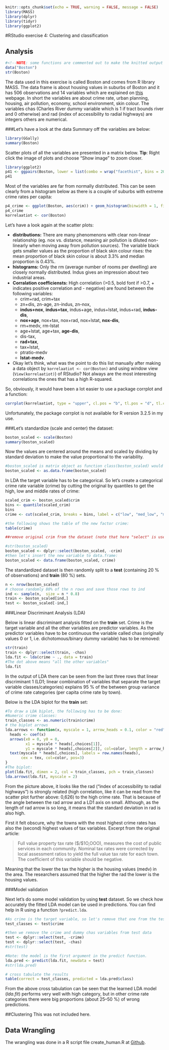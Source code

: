 <!-- 
---
title: "RStudio exercise 4: Clustering and classification"
author: "Hans Hellén"
date: "Wed Nov 29 22:56:57 2017"
output: html_document
---
-->

```r
knitr::opts_chunk$set(echo = TRUE, warning = FALSE, message = FALSE)
library(MASS)
library(dplyr)
library(tidyr)
library(ggplot2)
```
#RStudio exercise 4: Clustering and classification

## Analysis
```r
#<!--NOTE: some functions are commented out to make the knitted output more simple.-->
data("Boston")
str(Boston)
```

The data used in this exercise is called Boston and comes from R library MASS. The data frame is about housing values in suburbs of Boston and it has 506 observations and 14 variables which are explained on [this](https://stat.ethz.ch/R-manual/R-devel/library/MASS/html/Boston.html) webpage. In short the variables are about crime rate, urban planning, housing, air pollution, economy, school environment, skin colour. The variables chas (Charles River dummy variable which is 1 if tract bounds river and 0 otherwise) and rad (index of accessibility to radial highways) are integers others are numerical. 

###Let's have a look at the data
Summary off the variables are below:
```r
library(GGally)
summary(Boston)
```

Scatter plots of all the variables are presented in a matrix below. **Tip**: Right click the image of plots and choose "Show image" to zoom closer. 
```r
library(ggplot2)
p41 <- ggpairs(Boston, lower = list(combo = wrap("facethist", bins = 20)))
p41
```


Most of the variables are far from normally distributed. This can be seen clearly from a histogram below as there is a couple of suburbs with extreme crime rates per capita: 
```r
p4_crime <- ggplot(Boston, aes(crim)) + geom_histogram(binwidth = 1, fill="purple", colour="red") + ggtitle("Histogram of per capita crime rate by town")
p4_crime
korrelaatiot <- cor(Boston)
```

Let's have a look again at the scatter plots:

* **distributions:** There are many phenomenons with clear non-linear relationship (eg. nox vs. distance, meaning air pollution is diluted non-linearly when moving away from pollution sources). The variable black gets smaller values as the proportion of black skin colour rises: the mean proportion of black skin colour is about 3.3% and median proportion is 0.43%. 
* **histograms:** Only the rm (average number of rooms per dwelling) are closely normally distributed. Indus gives an impression about two industrial areas. 
* **Corralation coefficiensts:** High correlation (>0.5, bold font if >0.7, + indicates positive correlation and - negative) are found between the following variables: 
    + crim+rad, crim+tax
    + zn+dis, zn-age, zn-indus, zn-nox, 
    + **indus+nox**, **indus+tax**, indus+age, indus+lstat, indus+rad, **indus-dis**,
    + **nox+age**, nox+tax, nox+rad, nox+lstat, **nox-dis**, 
    + rm+medv, rm-lstat
    + age+lstat, age+tax, **age-dis**, 
    + dis-tax, 
    + **rad+tax**, 
    + tax+lstat,
    + ptratio-medv
    + **lstat-medv**.
* Okay let's think, what was the point to do this list manually after making a data object by `korrelaatiot <- cor(Boston)` and using window view (`View(korrelaatiot)`) of RStudio? Not always are the most interesting correlations the ones that has a high R-squared. 

So, obviously, it would have been a lot easier to use a package corrplot and a function:
```r
corrplot(korrelaatiot, type = "upper", cl.pos = "b", tl.pos = "d", tl.cex = 0.6, method="circle")
```
Unfortunately, the package corrplot is not available for R version 3.2.5 in my use. 

###Let's standardize (scale and center) the dataset:
```r
boston_scaled <- scale(Boston)
summary(boston_scaled)
```
Now the values are centered around the means and scaled by dividing by standard deviation to make the value proportional to the variability. 

```r
#boston_scaled is matrix object as function class(boston_scaled) would tell. Let's change it to a data.frame:
boston_scaled <- as.data.frame(boston_scaled)
```
In LDA the target variable has to be categorical. So let's create a categorical crime rate variable (crime) by cutting the original by quantiles to get the high, low and middle rates of crime:
```r
scaled_crim <- boston_scaled$crim
bins <- quantile(scaled_crim)
bins
crime <- cut(scaled_crim, breaks = bins, label = c("low", "med_low", "med_high", "high"),  include.lowest = TRUE)

#the following shows the table of the new factor crime:
table(crime)

##remove original crim from the dataset (note that here "select" is used from a package dplyr)

#str(boston_scaled)
boston_scaled <- dplyr::select(boston_scaled, -crim)
#then let's insert the new variable to data.frame:
boston_scaled <- data.frame(boston_scaled, crime)
```
The standardized dataset is then randomly split to a **test** (containing 20 % of observations) and **train** (80 %) sets.
```r
n <- nrow(boston_scaled)
# choose randomly 80% of the n rows and save those rows to ind
ind <- sample(n,  size = n * 0.8)
train <- boston_scaled[ind,]
test <- boston_scaled[-ind,]
```

###Linear Discriminant Analysis (LDA)

Below is linear discriminant analysis fitted on the **train** set. Crime is the target variable and all the other variables are predictor variables. As the predictor variables have to be continuous the variable called chas (originally values 0 or 1, i.e. dichotomous/binary dummy variable) has to be removed: 
```r
str(train)
train <- dplyr::select(train, -chas)
lda.fit <- lda(crime ~ ., data = train)
#The dot above means "all the other variables"
lda.fit
```

In the output of LDA there can be seen from the last three rows that linear discriminant 1 (LD1; linear combination of variables that separate the target variable classes/categories) explains 95 % of the between group variance of crime rate categories (per capita crime rate by town).

Below is the LDA biplot for the **train** set:

```r
#To draw a LDA biplot, the following has to be done:
#Numeric crime classes:
train_classes <- as.numeric(train$crime)
# the biplot arrows
lda.arrows <- function(x, myscale = 1, arrow_heads = 0.1, color = "red", tex = 0.75, choices = c(1,2)){
  heads <- coef(x)
  arrows(x0 = 0, y0 = 0, 
         x1 = myscale * heads[,choices[1]], 
         y1 = myscale * heads[,choices[2]], col=color, length = arrow_heads)
  text(myscale * heads[,choices], labels = row.names(heads), 
       cex = tex, col=color, pos=3)
}
#The biplot:
plot(lda.fit, dimen = 2, col = train_classes, pch = train_classes)
lda.arrows(lda.fit, myscale = 2)
```
From the picture above, it looks like the rad ("index of accessibility to radial highways") is strongly related (high correlation, like it can be read from the scatter plot further above: 0,626) to the high crime rate. That is because of the angle between the rad arrow and a LD1 axis on small. Although, as the length of rad arrow is so long, it means that the standard deviation in rad is also high.

First it felt obscure, why the towns with the most highest crime rates has also the (second) highest values of tax variables. Excerpt from the original article: 

> Full value property tax rate ($/$1O,OOO), measures the cost of public services in each community. Nominal tax rates were corrected by local assessment ratios to yield the full value tax rate for each town. The coefficient of this variable should be negative. 

Meaning that the lower the tax the higher is the housing values (medv) in the area. The researchers assumed that the higher the rad the lower is the housing values.

###Model validation

Next let's do some model validation by using **test** dataset. So we check how accurately the fitted LDA model can be used in predictions. You can find help in R using a function `?predict.lda`.
```r
#As crime is the target variable, so let's remove that one from the test dataset. First let's save the correct crime classes from test data
test_classes <- test$crime

#then we remove the crime and dummy chas variables from test data
test <- dplyr::select(test, -crime)
test <- dplyr::select(test, -chas)
#str(test)

#Note: the model is the first argument in the predict function. 
lda.pred <- predict(lda.fit, newdata = test)
#str(lda.pred)

# cross tabulate the results
table(correct = test_classes, predicted = lda.pred$class)
```

From the above cross tabulation can be seen that the learned LDA model (*lda.fit*) performs very well with high category, but in other crime rate categories there were big proportions (about 25–50 %) of wrong predictions.

##Clustering
This was not included here.

## Data Wrangling
The wrangling was done in a R script file create_human.R at [Github](https://github.com/daphnia/IODS-project/blob/master/data/create_human.R).